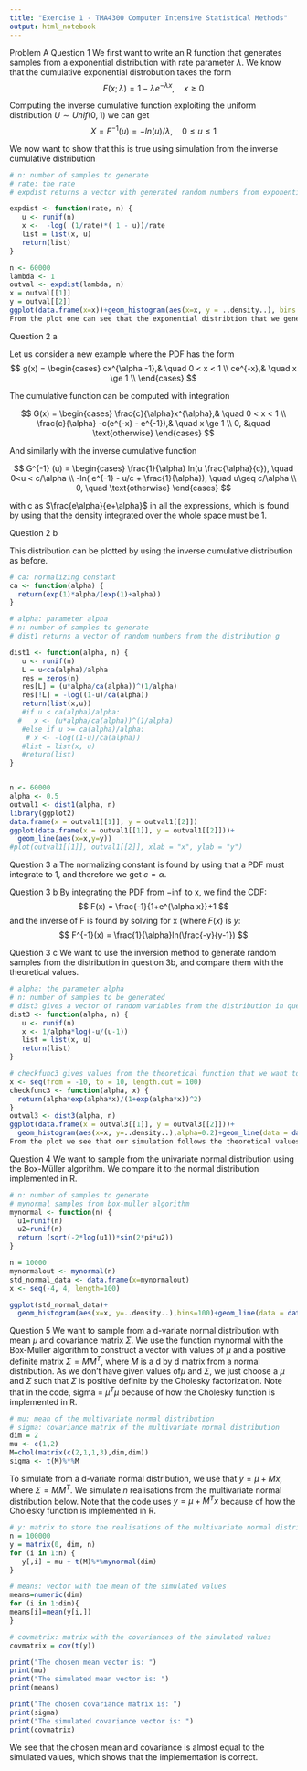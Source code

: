 ```yaml
---
title: "Exercise 1 - TMA4300 Computer Intensive Statistical Methods"
output: html_notebook
---
```

Problem A
Question 1
We first want to write an R function that generates  samples from a exponential distribution with rate parameter $\lambda$. 
We know that the cumulative exponential distrobution takes the form $$ F(x;\lambda) =  1 - \lambda e ^{-\lambda x},  \quad x \ge 0 
$$

Computing the inverse cumulative function exploiting the uniform distribution $U \sim Unif(0,1)$ we can get 
$$
X = F^{-1}(u) = - ln (u)/\lambda, \quad 0 \leq u \leq 1
$$

We now want to show that this is true using simulation from the inverse cumulative distribution 
```r
# n: number of samples to generate
# rate: the rate
# expdist returns a vector with generated random numbers from exponential distribution

expdist <- function(rate, n) {
   u <- runif(n)
   x <-  -log( (1/rate)*( 1 - u))/rate
   list = list(x, u)
   return(list)
}

n <- 60000
lambda <- 1
outval <- expdist(lambda, n)
x = outval[[1]]
y = outval[[2]]
ggplot(data.frame(x=x))+geom_histogram(aes(x=x, y = ..density..), bins = 50)+geom_line(data = data.frame(x=x,y=dexp(x, rate = 1)), aes(x=x, y=y), color = "blue")+xlim(0,5)
From the plot one can see that the exponential distribtion that we generated and the exponential distribution in R closely follow each other, which means that our implementation is correct.

```

Question 2 a

Let us consider a new example where the PDF has the form
$$
g(x) = 
\begin{cases}
cx^{\alpha -1},& \quad 0 < x < 1 \\
ce^{-x},& \quad x  \ge 1 \\
\end{cases}
$$

The cumulative function can be computed with integration

$$
G(x) = 
\begin{cases}
\frac{c}{\alpha}x^{\alpha},& \quad 0 < x < 1 \\
\frac{c}{\alpha} -c(e^{-x} - e^{-1}),& \quad x  \ge 1 \\
0, &\quad \text{otherwise}
\end{cases}
$$

And similarly with the inverse cumulative function

$$
G^{-1} (u) = \begin{cases}
 \frac{1}{\alpha} ln(u \frac{\alpha}{c}), \quad 0<u < c/\alpha \\
-ln( e^{-1} - u/c + \frac{1}{\alpha}), \quad u\geq c/\alpha \\
0, \quad \text{otherwise}
\end{cases}
$$

with c as $\frac{e\alpha}{e+\alpha}$ in all the expressions, which is found by using that the density integrated over the whole space must be 1. 

Question 2 b 

This distribution can be plotted by using the inverse cumulative distribution as before.

```r
# ca: normalizing constant
ca <- function(alpha) {
  return(exp(1)*alpha/(exp(1)+alpha))
}

# alpha: parameter alpha
# n: number of samples to generate
# dist1 returns a vector of random numbers from the distribution g

dist1 <- function(alpha, n) {
   u <- runif(n)
   L = u<ca(alpha)/alpha
   res = zeros(n)
   res[L] = (u*alpha/ca(alpha))^(1/alpha)
   res[!L] = -log((1-u)/ca(alpha))
   return(list(x,u))
   #if u < ca(alpha)/alpha:
  #   x <- (u*alpha/ca(alpha))^(1/alpha)
   #else if u >= ca(alpha)/alpha:
    # x <- -log((1-u)/ca(alpha))
   #list = list(x, u)
   #return(list)
}


n <- 60000
alpha <- 0.5
outval1 <- dist1(alpha, n)
library(ggplot2)
data.frame(x = outval1[[1]], y = outval1[[2]])
ggplot(data.frame(x = outval1[[1]], y = outval1[[2]]))+
  geom_line(aes(x=x,y=y))
#plot(outval1[[1]], outval1[[2]], xlab = "x", ylab = "y")


```

Question 3 a
The normalizing constant is found by using that a PDF must integrate to 1, and therefore we get $c = \alpha$.

Question 3 b
By integrating the PDF from $-\inf$ to x, we find the CDF: 
$$ 
F(x) = \frac{-1}{1+e^{\alpha x}}+1
$$
and the inverse of F is found by solving for x (where $F(x)$ is $y$:
$$
F^{-1}(x) = \frac{1}{\alpha}ln(\frac{-y}{y-1})
$$

Question 3 c
We want to use the inversion method to generate random samples from the distribution in question 3b, and compare them with the theoretical values. 
```r
# alpha: the parameter alpha
# n: number of samples to be generated
# dist3 gives a vector of random variables from the distribution in question 3b
dist3 <- function(alpha, n) {
   u <- runif(n)
   x <- 1/alpha*log(-u/(u-1))
   list = list(x, u)
   return(list)
}

# checkfunc3 gives values from the theoretical function that we want to check with
x <- seq(from = -10, to = 10, length.out = 100)
checkfunc3 <- function(alpha, x) {
  return(alpha*exp(alpha*x)/(1+exp(alpha*x))^2)
}
outval3 <- dist3(alpha, n)
ggplot(data.frame(x = outval3[[1]], y = outval3[[2]]))+
  geom_histogram(aes(x=x, y=..density..),alpha=0.2)+geom_line(data = data.frame(x=x,y=checkfunc3(alpha,x)), aes(x=x, y=y), color = "blue")
From the plot we see that our simulation follows the theoretical values, although it could be better. 

```

Question 4
We want to sample from the univariate normal distribution using the Box-Müller algorithm. We compare it to the normal distribution implemented in R. 

```r
# n: number of samples to generate
# mynormal samples from box-muller algorithm
mynormal <- function(n) {
  u1=runif(n)
  u2=runif(n)
  return (sqrt(-2*log(u1))*sin(2*pi*u2))
}

n = 10000
mynormalout <- mynormal(n)
std_normal_data <- data.frame(x=mynormalout)
x <- seq(-4, 4, length=100)

ggplot(std_normal_data)+
  geom_histogram(aes(x=x, y=..density..),bins=100)+geom_line(data = data.frame(x=x,y=dnorm(x)), aes(x=x, y=y), color = "blue")
```

Question 5
We want to sample from a d-variate normal distribution with mean $\mu$ and covariance matrix $\Sigma$. We use the function mynormal with the Box-Muller algorithm to construct a vector with values of $\mu$ and a positive definite matrix $\Sigma = MM^T$, where $M$ is a d by d matrix from a normal distribution. As we don’t have given values of$\mu$ and $\Sigma$, we just choose a $\mu$ and $\Sigma$ such that $\Sigma$ is positive definite by the Cholesky factorization. Note that in the code, sigma = $\mu^T\mu$ because of how the Cholesky function is implemented in R. 

```r
# mu: mean of the multivariate normal distribution
# sigma: covariance matrix of the multivariate normal distribution
dim = 2
mu <- c(1,2)
M=chol(matrix(c(2,1,1,3),dim,dim))
sigma <- t(M)%*%M
```

To simulate from a d-variate normal distribution, we use that $y = \mu + Mx$, where $\Sigma = MM^T$. We simulate $n$ realisations from the multivariate normal distribution below. Note that the code uses $y = \mu + M^Tx$ because of how the Cholesky function is implemented in R. 

```r
# y: matrix to store the realisations of the multivariate normal distribution
n = 100000
y = matrix(0, dim, n)
for (i in 1:n) {
   y[,i] = mu + t(M)%*%mynormal(dim)
}

# means: vector with the mean of the simulated values
means=numeric(dim)
for (i in 1:dim){
means[i]=mean(y[i,])
}

# covmatrix: matrix with the covariances of the simulated values
covmatrix = cov(t(y))

print("The chosen mean vector is: ")
print(mu)
print("The simulated mean vector is: ")
print(means)

print("The chosen covariance matrix is: ")
print(sigma)
print("The simulated covariance vector is: ")
print(covmatrix)
```
We see that the chosen mean and covariance is almost equal to the simulated values, which shows that the implementation is correct. 
